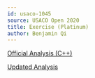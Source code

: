 ```yaml
---
id: usaco-1045
source: USACO Open 2020
title: Exercise (Platinum)
author: Benjamin Qi
---
```


[Official Analysis (C++)](http://www.usaco.org/current/data/sol_exercise_platinum_open20.html)

[Updated Analysis](/analysis-exercise-plat.pdf)